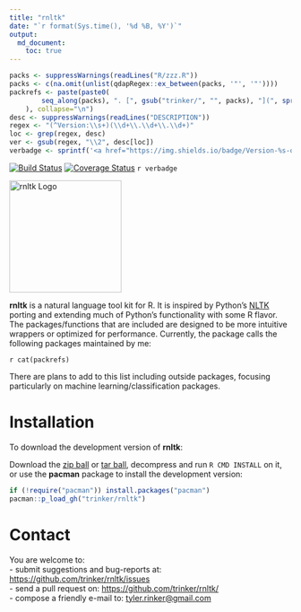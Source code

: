 ```yaml
---
title: "rnltk"
date: "`r format(Sys.time(), '%d %B, %Y')`"
output:
  md_document:
    toc: true      
---
```


```r
packs <- suppressWarnings(readLines("R/zzz.R"))
packs <- c(na.omit(unlist(qdapRegex::ex_between(packs, '"', '"'))))
packrefs <- paste(paste0(
        seq_along(packs), ". [", gsub("trinker/", "", packs), "](", sprintf("https://github.com/%s", packs), ")"
    ), collapse="\n")
desc <- suppressWarnings(readLines("DESCRIPTION"))
regex <- "(^Version:\\s+)(\\d+\\.\\d+\\.\\d+)"
loc <- grep(regex, desc)
ver <- gsub(regex, "\\2", desc[loc])
verbadge <- sprintf('<a href="https://img.shields.io/badge/Version-%s-orange.svg"><img src="https://img.shields.io/badge/Version-%s-orange.svg" alt="Version"/></a></p>', ver, ver)
````

[![Build Status](https://travis-ci.org/trinker/rnltk.svg?branch=master)](https://travis-ci.org/trinker/rnltk)
[![Coverage Status](https://coveralls.io/repos/trinker/rnltk/badge.svg?branch=master)](https://coveralls.io/r/trinker/rnltk?branch=master)
`r verbadge`

<img src="inst/rnltk_logo/r_rnltk_logo.png" width="200" alt="rnltk Logo">  

**rnltk** is a natural language tool kit for R.  It is inspired by Python's [NLTK](http://www.nltk.org/) porting and extending much of Python's functionality with some R flavor.  The packages/functions that are included are designed to be more intuitive wrappers or optimized for performance.  Currently, the package calls the following packages maintained by me:

`r cat(packrefs)`

There are plans to add to this list including outside packages, focusing particularly on machine learning/classification packages.

# Installation

To download the development version of **rnltk**:

Download the [zip ball](https://github.com/trinker/rnltk/zipball/master) or [tar ball](https://github.com/trinker/rnltk/tarball/master), decompress and run `R CMD INSTALL` on it, or use the **pacman** package to install the development version:

```r
if (!require("pacman")) install.packages("pacman")
pacman::p_load_gh("trinker/rnltk")
```

# Contact

You are welcome to:    
- submit suggestions and bug-reports at: <https://github.com/trinker/rnltk/issues>    
- send a pull request on: <https://github.com/trinker/rnltk/>    
- compose a friendly e-mail to: <tyler.rinker@gmail.com>    
